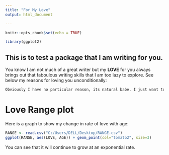 ```yaml
---
title: "For My Love"
output: html_document

---
```


```r
knitr::opts_chunk$set(echo = TRUE)

library(ggplot2)
```

## This is to test a package that I am writing for you.


You know I am not much of a great writer but my **LOVE** for you always brings out that faboulous writing skills that I am too lazy to explore. See below my reasons for loving you unconditionally:

```r
Obviously I have no particular reason, its natural babe. I just want to grow old with you with all the good things in life
```

# Love Range plot

Here is a graph to show my change in rate of love with age:

```r
RANGE <- read.csv("C:/Users/DELL/Desktop/RANGE.csv")
ggplot(RANGE, aes(LOVE, AGE)) + geom_point(col="tomato2", size=3)
```

You can see that it will continue to grow at an exponential rate.



